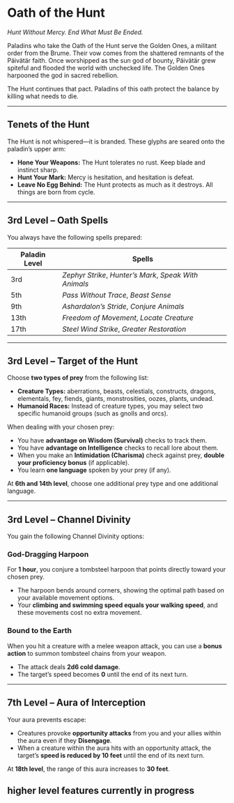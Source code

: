 # Oath of the Hunt

_Hunt Without Mercy. End What Must Be Ended._

Paladins who take the Oath of the Hunt serve the Golden Ones, a militant order from the Brume. Their vow comes from the shattered remnants of the Päivätär faith. Once worshipped as the sun god of bounty, Päivätär grew spiteful and flooded the world with unchecked life. The Golden Ones harpooned the god in sacred rebellion.

The Hunt continues that pact. Paladins of this oath protect the balance by killing what needs to die.

---

## Tenets of the Hunt

The Hunt is not whispered—it is branded. These glyphs are seared onto the paladin’s upper arm:

- **Hone Your Weapons:** The Hunt tolerates no rust. Keep blade and instinct sharp.
- **Hunt Your Mark:** Mercy is hesitation, and hesitation is defeat.
- **Leave No Egg Behind:** The Hunt protects as much as it destroys. All things are born from cycle.

---

## 3rd Level – Oath Spells

You always have the following spells prepared:

| Paladin Level | Spells                                                 |
| ------------- | ------------------------------------------------------ |
| 3rd           | _Zephyr Strike_, _Hunter’s Mark_, _Speak With Animals_ |
| 5th           | _Pass Without Trace_, _Beast Sense_                    |
| 9th           | _Ashardalon’s Stride_, _Conjure Animals_               |
| 13th          | _Freedom of Movement_, _Locate Creature_               |
| 17th          | _Steel Wind Strike_, _Greater Restoration_             |

---

## 3rd Level – Target of the Hunt

Choose **two types of prey** from the following list:

- **Creature Types:** aberrations, beasts, celestials, constructs, dragons, elementals, fey, fiends, giants, monstrosities, oozes, plants, undead.
- **Humanoid Races:** Instead of creature types, you may select two specific humanoid groups (such as gnolls and orcs).

When dealing with your chosen prey:

- You have **advantage on Wisdom (Survival)** checks to track them.
- You have **advantage on Intelligence** checks to recall lore about them.
- When you make an **Intimidation (Charisma)** check against prey, **double your proficiency bonus** (if applicable).
- You learn **one language** spoken by your prey (if any).

At **6th and 14th level**, choose one additional prey type and one additional language.

---

## 3rd Level – Channel Divinity

You gain the following Channel Divinity options:

### God-Dragging Harpoon

For **1 hour**, you conjure a tombsteel harpoon that points directly toward your chosen prey.

- The harpoon bends around corners, showing the optimal path based on your available movement options.
- Your **climbing and swimming speed equals your walking speed**, and these movements cost no extra movement.

### Bound to the Earth

When you hit a creature with a melee weapon attack, you can use a **bonus action** to summon tombsteel chains from your weapon.

- The attack deals **2d6 cold damage**.
- The target’s speed becomes **0** until the end of its next turn.

---

## 7th Level – Aura of Interception

Your aura prevents escape:

- Creatures provoke **opportunity attacks** from you and your allies within the aura even if they **Disengage**.
- When a creature within the aura hits with an opportunity attack, the target’s **speed is reduced by 10 feet** until the end of its next turn.

At **18th level**, the range of this aura increases to **30 feet**.

## higher level features currently in progress
